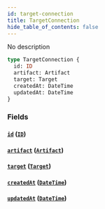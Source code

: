 ```yaml
---
id: target-connection
title: TargetConnection
hide_table_of_contents: false
---
```



No description

```graphql
type TargetConnection {
  id: ID
  artifact: Artifact
  target: Target
  createdAt: DateTime
  updatedAt: DateTime
}
```


### Fields

#### [`id`](#) ([`ID`](/swapi/scalars/id))




#### [`artifact`](#) ([`Artifact`](/swapi/objects/artifact))




#### [`target`](#) ([`Target`](/swapi/objects/target))




#### [`createdAt`](#) ([`DateTime`](/swapi/scalars/date-time))




#### [`updatedAt`](#) ([`DateTime`](/swapi/scalars/date-time))






